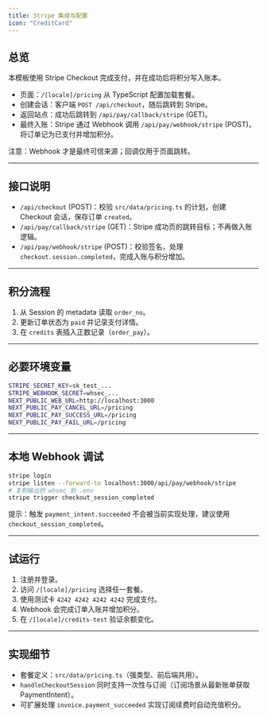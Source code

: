 ```yaml
---
title: Stripe 集成与配置
icon: "CreditCard"
---
```


## 总览

本模板使用 Stripe Checkout 完成支付，并在成功后将积分写入账本。

- 页面：`/[locale]/pricing` 从 TypeScript 配置加载套餐。
- 创建会话：客户端 `POST /api/checkout`，随后跳转到 Stripe。
- 返回站点：成功后跳转到 `/api/pay/callback/stripe` (GET)。
- 最终入账：Stripe 通过 Webhook 调用 `/api/pay/webhook/stripe` (POST)，将订单记为已支付并增加积分。

注意：Webhook 才是最终可信来源；回调仅用于页面跳转。

---

## 接口说明

- `/api/checkout` (POST)：校验 `src/data/pricing.ts` 的计划，创建 Checkout 会话，保存订单 `created`。
- `/api/pay/callback/stripe` (GET)：Stripe 成功页的跳转目标；不再做入账逻辑。
- `/api/pay/webhook/stripe` (POST)：校验签名，处理 `checkout.session.completed`，完成入账与积分增加。

---

## 积分流程

1) 从 Session 的 metadata 读取 `order_no`。
2) 更新订单状态为 `paid` 并记录支付详情。
3) 在 `credits` 表插入正数记录（`order_pay`）。

---

## 必要环境变量

```bash
STRIPE_SECRET_KEY=sk_test_...
STRIPE_WEBHOOK_SECRET=whsec_...
NEXT_PUBLIC_WEB_URL=http://localhost:3000
NEXT_PUBLIC_PAY_CANCEL_URL=/pricing
NEXT_PUBLIC_PAY_SUCCESS_URL=/pricing
NEXT_PUBLIC_PAY_FAIL_URL=/pricing
```

---

## 本地 Webhook 调试

```bash
stripe login
stripe listen --forward-to localhost:3000/api/pay/webhook/stripe
# 复制输出的 whsec 到 .env
stripe trigger checkout_session_completed
```

提示：触发 `payment_intent.succeeded` 不会被当前实现处理，建议使用 `checkout_session_completed`。

---

## 试运行

1) 注册并登录。
2) 访问 `/[locale]/pricing` 选择任一套餐。
3) 使用测试卡 `4242 4242 4242 4242` 完成支付。
4) Webhook 会完成订单入账并增加积分。
5) 在 `/[locale]/credits-test` 验证余额变化。

---

## 实现细节

- 套餐定义：`src/data/pricing.ts`（强类型、前后端共用）。
- `handleCheckoutSession` 同时支持一次性与订阅（订阅场景从最新账单获取 PaymentIntent）。
- 可扩展处理 `invoice.payment_succeeded` 实现订阅续费时自动充值积分。

